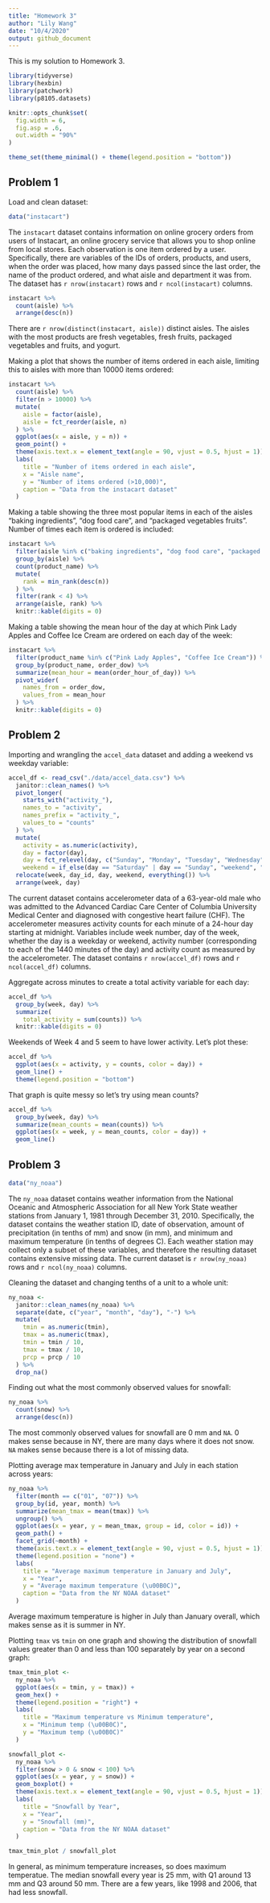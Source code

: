```yaml
---
title: "Homework 3"
author: "Lily Wang"
date: "10/4/2020"
output: github_document
---
```


This is my solution to Homework 3.

```r
library(tidyverse)
library(hexbin)
library(patchwork)
library(p8105.datasets)

knitr::opts_chunk$set(
  fig.width = 6,
  fig.asp = .6,
  out.width = "90%"
)

theme_set(theme_minimal() + theme(legend.position = "bottom"))
```

## Problem 1

Load and clean dataset:

```r
data("instacart")
```

The `instacart` dataset contains information on online grocery orders from users of Instacart, an online grocery service that allows you to shop online from local stores. Each observation is one item ordered by a user. Specifically, there are variables of the IDs of orders, products, and users, when the order was placed, how many days passed since the last order, the name of the product ordered, and what aisle and department it was from. The dataset has `r nrow(instacart)` rows and `r ncol(instacart)` columns.

```r
instacart %>% 
  count(aisle) %>% 
  arrange(desc(n))
```

There are `r nrow(distinct(instacart, aisle))` distinct aisles. The aisles with the most products are fresh vegetables, fresh fruits, packaged vegetables and fruits, and yogurt.

Making a plot that shows the number of items ordered in each aisle, limiting this to aisles with more than 10000 items ordered:

```r
instacart %>% 
  count(aisle) %>% 
  filter(n > 10000) %>% 
  mutate(
    aisle = factor(aisle),
    aisle = fct_reorder(aisle, n)
  ) %>% 
  ggplot(aes(x = aisle, y = n)) +
  geom_point() +
  theme(axis.text.x = element_text(angle = 90, vjust = 0.5, hjust = 1)) +
  labs(
    title = "Number of items ordered in each aisle",
    x = "Aisle name",
    y = "Number of items ordered (>10,000)",
    caption = "Data from the instacart dataset"
  )
```

Making a table showing the three most popular items in each of the aisles “baking ingredients”, “dog food care”, and “packaged vegetables fruits”. Number of times each item is ordered is included:

```r
instacart %>% 
  filter(aisle %in% c("baking ingredients", "dog food care", "packaged vegetables fruits")) %>% 
  group_by(aisle) %>% 
  count(product_name) %>% 
  mutate(
    rank = min_rank(desc(n))
  ) %>% 
  filter(rank < 4) %>% 
  arrange(aisle, rank) %>% 
  knitr::kable(digits = 0)
```

Making a table showing the mean hour of the day at which Pink Lady Apples and Coffee Ice Cream are ordered on each day of the week:

```r
instacart %>% 
  filter(product_name %in% c("Pink Lady Apples", "Coffee Ice Cream")) %>% 
  group_by(product_name, order_dow) %>% 
  summarize(mean_hour = mean(order_hour_of_day)) %>% 
  pivot_wider(
    names_from = order_dow,
    values_from = mean_hour
  ) %>% 
  knitr::kable(digits = 0)
```


## Problem 2

Importing and wrangling the `accel_data` dataset and adding a weekend vs weekday variable:

```r
accel_df <- read_csv("./data/accel_data.csv") %>% 
  janitor::clean_names() %>% 
  pivot_longer(
    starts_with("activity_"),
    names_to = "activity",
    names_prefix = "activity_",
    values_to = "counts"
  ) %>% 
  mutate(
    activity = as.numeric(activity),
    day = factor(day),
    day = fct_relevel(day, c("Sunday", "Monday", "Tuesday", "Wednesday", "Thursday", "Friday", "Saturday")),
    weekend = if_else(day == "Saturday" | day == "Sunday", "weekend", "weekday")) %>% 
  relocate(week, day_id, day, weekend, everything()) %>% 
  arrange(week, day)
```

The current dataset contains accelerometer data of a 63-year-old male who was admitted to the Advanced Cardiac Care Center of Columbia University Medical Center and diagnosed with congestive heart failure (CHF). The accelerometer measures activity counts for each minute of a 24-hour day starting at midnight. Variables include week number, day of the week, whether the day is a weekday or weekend, activity number (corresponding to each of the 1440 minutes of the day) and activity count as measured by the accelerometer. The dataset contains `r nrow(accel_df)` rows and `r ncol(accel_df)` columns.

Aggregate across minutes to create a total activity variable for each day:

```r
accel_df %>% 
  group_by(week, day) %>% 
  summarize(
    total_activity = sum(counts)) %>% 
  knitr::kable(digits = 0)
```

Weekends of Week 4 and 5 seem to have lower activity. Let's plot these:

```r
accel_df %>% 
  ggplot(aes(x = activity, y = counts, color = day)) +
  geom_line() +
  theme(legend.position = "bottom")
```

That graph is quite messy so let's try using mean counts?

```r
accel_df %>% 
  group_by(week, day) %>% 
  summarize(mean_counts = mean(counts)) %>% 
  ggplot(aes(x = week, y = mean_counts, color = day)) +
  geom_line() 
```

## Problem 3

```r
data("ny_noaa")
```

The `ny_noaa` dataset contains weather information from the National Oceanic and Atmospheric Association for all New York State weather stations from January 1, 1981 through December 31, 2010. Specifically, the dataset contains the weather station ID, date of observation, amount of precipitation (in tenths of mm) and snow (in mm), and minimum and maximum temperature (in tenths of degrees C). Each weather station may collect only a subset of these variables, and therefore the resulting dataset contains extensive missing data. The current dataset is `r nrow(ny_noaa)` rows and `r ncol(ny_noaa)` columns. 

Cleaning the dataset and changing tenths of a unit to a whole unit:

```r
ny_noaa <-  
  janitor::clean_names(ny_noaa) %>% 
  separate(date, c("year", "month", "day"), "-") %>% 
  mutate(
    tmin = as.numeric(tmin),
    tmax = as.numeric(tmax),
    tmin = tmin / 10,
    tmax = tmax / 10,
    prcp = prcp / 10
  ) %>% 
  drop_na()
```

Finding out what the most commonly observed values for snowfall:

```r
ny_noaa %>%
  count(snow) %>% 
  arrange(desc(n))
```

The most commonly observed values for snowfall are 0 mm and `NA`. 0 makes sense because in NY, there are many days where it does not snow. `NA` makes sense because there is a lot of missing data.

Plotting average max temperature in January and July in each station across years:

```r
ny_noaa %>% 
  filter(month == c("01", "07")) %>% 
  group_by(id, year, month) %>% 
  summarize(mean_tmax = mean(tmax)) %>% 
  ungroup() %>% 
  ggplot(aes(x = year, y = mean_tmax, group = id, color = id)) +
  geom_path() +
  facet_grid(~month) +
  theme(axis.text.x = element_text(angle = 90, vjust = 0.5, hjust = 1)) +
  theme(legend.position = "none") +
  labs(
    title = "Average maximum temperature in January and July",
    x = "Year",
    y = "Average maximum temperature (\u00B0C)",
    caption = "Data from the NY NOAA dataset"
  )
```

Average maximum temperature is higher in July than January overall, which makes sense as it is summer in NY. 

Plotting `tmax` vs `tmin` on one graph and showing the distribution of snowfall values greater than 0 and less than 100 separately by year on a second graph:

```r
tmax_tmin_plot <- 
  ny_noaa %>% 
  ggplot(aes(x = tmin, y = tmax)) + 
  geom_hex() +
  theme(legend.position = "right") +
  labs(
    title = "Maximum temperature vs Minimum temperature",
    x = "Minimum temp (\u00B0C)",
    y = "Maximum temp (\u00B0C)"
  )

snowfall_plot <-
  ny_noaa %>% 
  filter(snow > 0 & snow < 100) %>% 
  ggplot(aes(x = year, y = snow)) +
  geom_boxplot() +
  theme(axis.text.x = element_text(angle = 90, vjust = 0.5, hjust = 1)) +
  labs(
    title = "Snowfall by Year",
    x = "Year",
    y = "Snowfall (mm)",
    caption = "Data from the NY NOAA dataset"
  )

tmax_tmin_plot / snowfall_plot
```

In general, as minimum temperature increases, so does maximum temperatue. The median snowfall every year is 25 mm, with Q1 around 13 mm and Q3 around 50 mm. There are a few years, like 1998 and 2006, that had less snowfall.